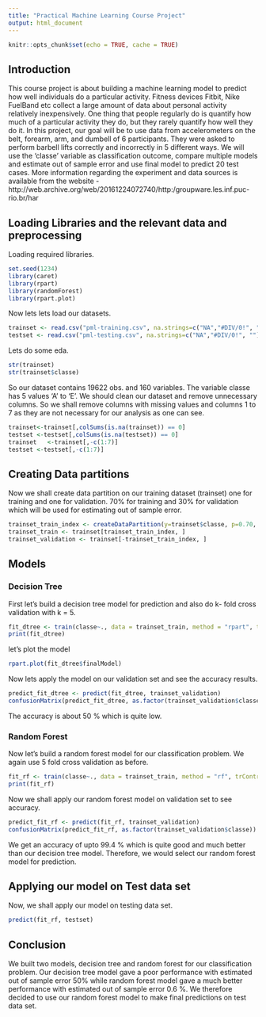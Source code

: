 ---
title: "Practical Machine Learning Course Project"
output: html_document
---

```{r setup, include=FALSE}
knitr::opts_chunk$set(echo = TRUE, cache = TRUE)
```

## Introduction

This course project is about building a machine learning model to predict how well individuals do a particular activity. Fitness devices Fitbit, Nike FuelBand etc collect a large amount of data about personal activity relatively inexpensively. One thing that people regularly do is quantify how much of a particular activity they do, but they rarely quantify how well they do it. In this project, our goal will be to use data from accelerometers on the belt, forearm, arm, and dumbell of 6 participants. They were asked to perform barbell lifts correctly and incorrectly in 5 different ways. We will use the 'classe' variable as classification outcome, compare multiple models and estimate out of sample error and use final model to predict 20 test cases.
More information regarding the experiment and data sources is available from the website - http://web.archive.org/web/20161224072740/http:/groupware.les.inf.puc-rio.br/har

## Loading Libraries and the relevant data and preprocessing 

Loading required libraries.

```{r}
set.seed(1234)
library(caret)
library(rpart)
library(randomForest)
library(rpart.plot)
```

Now lets lets load our datasets.

```{r}
trainset <- read.csv("pml-training.csv", na.strings=c("NA","#DIV/0!", ""))
testset <- read.csv("pml-testing.csv", na.strings=c("NA","#DIV/0!", ""))
```

Lets do some eda.

```{r}
str(trainset)
str(trainset$classe)
```

So our dataset contains 19622 obs. and 160 variables. The variable classe has 5 values 'A' to 'E'. We should clean our dataset and remove unnecessary columns.
So we shall remove columns with missing values and columns 1 to 7 as they are not necessary for our analysis as one can see.

```{r}
trainset<-trainset[,colSums(is.na(trainset)) == 0]
testset <-testset[,colSums(is.na(testset)) == 0]
trainset   <-trainset[,-c(1:7)]
testset <-testset[,-c(1:7)]
```

## Creating Data partitions

Now we shall create data partition on our training dataset (trainset) one for training and one for validation. 70% for training and 30% for validation which will be used for estimating out of sample error.

```{r}
trainset_train_index <- createDataPartition(y=trainset$classe, p=0.70, list=FALSE)
trainset_train <- trainset[trainset_train_index, ] 
trainset_validation <- trainset[-trainset_train_index, ]
```

## Models

### Decision Tree

First let's build a decision tree model for prediction and also do k- fold cross validation with k = 5.

```{r}
fit_dtree <- train(classe~., data = trainset_train, method = "rpart", trControl = trainControl(method = "cv", number = 5))
print(fit_dtree)
```

let's plot the model

```{r}
rpart.plot(fit_dtree$finalModel)
```

Now lets apply the model on our validation set and see the accuracy results.

```{r}
predict_fit_dtree <- predict(fit_dtree, trainset_validation)
confusionMatrix(predict_fit_dtree, as.factor(trainset_validation$classe))
```

The accuracy is about 50 % which is quite low.

### Random Forest

Now let's build a random forest model for our classification problem. We again use 5 fold cross validation as before.

```{r}
fit_rf <- train(classe~., data = trainset_train, method = "rf", trControl = trainControl(method = "cv", number = 5))
print(fit_rf)
```
Now we shall apply our random forest model on validation set to see accuracy.

```{r}
predict_fit_rf <- predict(fit_rf, trainset_validation)
confusionMatrix(predict_fit_rf, as.factor(trainset_validation$classe))
```

We get an accuracy of upto 99.4 % which is quite good and much better than our decision tree model. Therefore, we would select our random forest model for prediction.

## Applying our model on Test data set

Now, we shall apply our model on testing data set.

```{r}
predict(fit_rf, testset)
```
## Conclusion

We built two models, decision tree and random forest for our classification problem. Our decision tree model gave a poor performance with estimated out of sample error 50% while random forest model gave a much better performance with estimated out of sample error 0.6 %. We therefore decided to use our random forest model to make final predictions on test data set.

  





